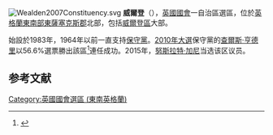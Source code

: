 [[File:Wealden2007Constituency.svg|right]]
'''威爾登'''（{{lang-en|Wealden}}），[[英國|英國]][[英國國會|國會]]一自治區選區，位於[[英格蘭|英格蘭]][[東南英格蘭|東南部]][[東薩塞克斯郡|東薩塞克斯郡]]北部，包括[[威爾登區|威爾登區]]大部。

始設於1983年，1964年以前一直支持[[保守黨_(英國)|保守黨]]。[[2010年英國大選|2010年大選]]保守黨的[[查爾斯·亨德里|查爾斯·亨德里]]以56.6%選票勝出該區<ref name="">{{cite news
|publisher=[[英國廣播公司|英國廣播公司]]
|date=2010年5月7日
|title=Election 2010/Constituency/Wealden
|url=http://news.bbc.co.uk/1/shared/election2010/results/constituency/e98.stm
|accessdate=2010年10月16日
|archive-date=2017年9月6日
|archive-url=https://web.archive.org/web/20170906182348/http://news.bbc.co.uk/1/shared/election2010/results/constituency/e98.stm
|dead-url=no
}}</ref>連任成功。2015年，[[努斯拉特·加尼|努斯拉特·加尼]]当选该区议员。

==参考文献==
<div class="references-small">
<references></references>
</div>
{{英國國會選區 (東南英格蘭)}}
{{DEFAULTSORT:Wealden}}
[[Category:英國國會選區_(東南英格蘭)|Category:英國國會選區 (東南英格蘭)]]